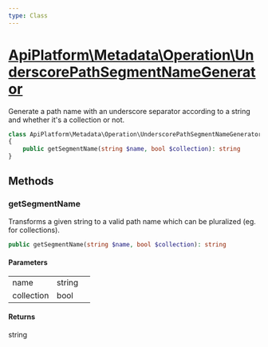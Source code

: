 ```yaml
---
type: Class
---
```


# [ApiPlatform\Metadata\Operation\UnderscorePathSegmentNameGenerator](/docs/v3.2/reference/Metadata/Operation/UnderscorePathSegmentNameGenerator)

Generate a path name with an underscore separator according to a string and whether it's a collection or not.


```php
class ApiPlatform\Metadata\Operation\UnderscorePathSegmentNameGenerator implements `<a href="/docs/v3.2/reference/Metadata/Operation/PathSegmentNameGeneratorInterface">ApiPlatform\Metadata\Operation\PathSegmentNameGeneratorInterface</a>`
{
    public getSegmentName(string $name, bool $collection): string
}
```
## Methods

### getSegmentName

Transforms a given string to a valid path name which can be pluralized (eg. for collections).

```php
public getSegmentName(string $name, bool $collection): string
```

#### Parameters

<table><tbody>
<tr><td>name</td><td>string</td><td></td></tr><tr><td>collection</td><td>bool</td><td></td></tr>
</tbody>
</table>

#### Returns

string
